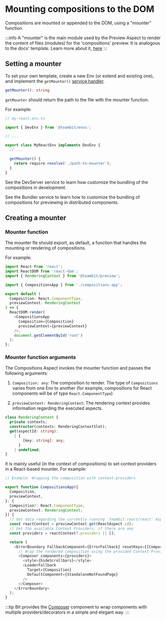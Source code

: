 # Mounting compositions to the DOM

Compositions are mounted or appended to the DOM, using a "mounter" function.

:::info
A "mounter" is the main module used by the Preview Aspect to render the content of files (modules) for the 'compositions' preview. It is analogous to the docs' template.
Learn more about it, [here](/dev-services-overview/preview/overview)
:::

## Setting a mounter

To set your own template, create a new Env (or extend and existing one), and implement the `getMounter()` [service handler](/envs/dev-services).

```ts
getMounter(): string
```

`getMounter` should return the path to the file with the mounter function.

For example:

```ts title="my-react.env.ts"
// my-react.env.ts

import { DevEnv } from '@teambit/envs';

// ...

export class MyReactEnv implements DevEnv {
  // ...

  getMounter() {
    return require.resolve('./path-to-mounter');
  }
}
```

See the DevServer service to learn how customize the bundling of the compositions in development.

See the Bundler service to learn how to customize the bundling of compositions for previewing in distributed components.

## Creating a mounter

### Mounter function

The mounter fle should export, as default, a function that handles the mounting or rendering of compositions.

For example:

```ts title="Example: A mounter function used for React-based compositions"
import React from 'react';
import ReactDOM from 'react-dom';
import { RenderingContext } from '@teambit/preview';

import { CompositionsApp } from './compositions-app';

export default (
  Composition: React.ComponentType,
  previewContext: RenderingContext
) => {
  ReactDOM.render(
    <CompositionsApp
      Composition={Composition}
      previewContext={previewContext}
    />,
    document.getElementById('root')
  );
};
```

### Mounter function arguments

The Compositions Aspect invokes the mounter function and passes the following arguments:

1. `Composition: any`: The composition to render. The type of `Compositions` varies from one Env to another (for example, compositions for React components will be of type `React.ComponentType`)

2. `previewContext: RenderingContext`: The rendering context provides information regarding the executed aspects.

```ts
class RenderingContext {
  private contexts;
  constructor(contexts: RenderingContextSlot);
  get(aspectId: string):
    | {
        [key: string]: any;
      }
    | undefined;
}
```

It is mainly useful (in the context of compositions) to set context providers in a React-based mounter. For example:

```ts title="Example: Wrapping the composition with context-providers"
// Example: Wrapping the composition with context-providers

export function CompositionsApp({
  Composition,
  previewContext,
}: {
  Composition?: React.ComponentType;
  previewContext: RenderingContext;
}) {
  // Get data regarding the currently running `teambit.react/react` Aspect (the React Env)
  const reactContext = previewContext.get(ReactAspect.id);
  // Get the available Context Providers, if there are any
  const providers = reactContext?.providers || [];

  return (
    <ErrorBoundary FallbackComponent={ErrorFallback} resetKeys={[Composition]}>
      // Wrap the rendered composition using the provided Context Providers
      <Composer components={providers}>
        <style>{hideScrollbars}</style>
        <LoaderFallback
          Target={Composition}
          DefaultComponent={StandaloneNotFoundPage}
        />
      </Composer>
    </ErrorBoundary>
  );
}
```

:::tip
Bit provides the [Composer](https://bit.dev/teambit/base-ui/utils/composer) component to wrap components with multiple providers/decorators in a simple and elegant way.
:::

